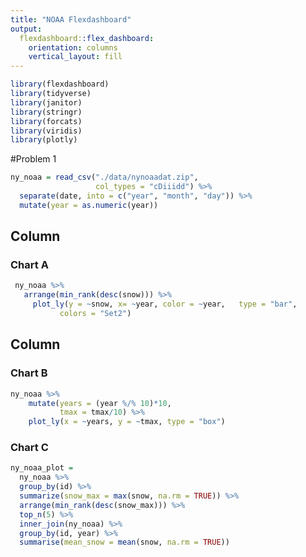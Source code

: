 ```yaml
---
title: "NOAA Flexdashboard"
output: 
  flexdashboard::flex_dashboard:
    orientation: columns
    vertical_layout: fill
---
```


```r
library(flexdashboard)
library(tidyverse)
library(janitor)
library(stringr)
library(forcats)
library(viridis)
library(plotly)
```

#Problem 1

```r
ny_noaa = read_csv("./data/nynoaadat.zip", 
                   col_types = "cDiiidd") %>%
  separate(date, into = c("year", "month", "day")) %>%
  mutate(year = as.numeric(year))
```

Column {data-width=650}
-----------------------------------------------------------------------

### Chart A

```r
 ny_noaa %>% 
   arrange(min_rank(desc(snow))) %>% 
     plot_ly(y = ~snow, x= ~year, color = ~year,   type = "bar",
           colors = "Set2")
```




Column {data-width=350}
-----------------------------------------------------------------------

### Chart B

```r
ny_noaa %>% 
    mutate(years = (year %/% 10)*10,
           tmax = tmax/10) %>%
    plot_ly(x = ~years, y = ~tmax, type = "box")
```

### Chart C

```r
ny_noaa_plot =  
  ny_noaa %>%
  group_by(id) %>%
  summarize(snow_max = max(snow, na.rm = TRUE)) %>%
  arrange(min_rank(desc(snow_max))) %>%
  top_n(5) %>%
  inner_join(ny_noaa) %>%
  group_by(id, year) %>%
  summarise(mean_snow = mean(snow, na.rm = TRUE)) 

```

